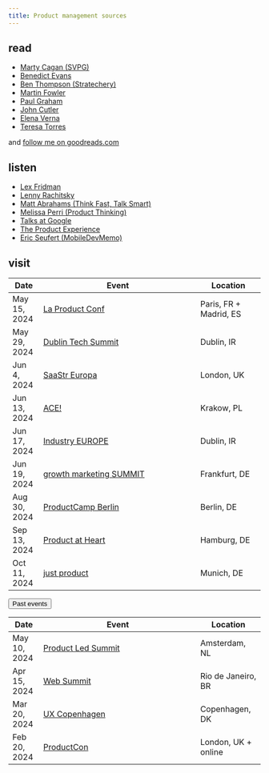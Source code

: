 ```yaml
---
title: Product management sources
---
```


## read

- [Marty Cagan (SVPG)](https://www.svpg.com/articles/)
- [Benedict Evans](https://www.ben-evans.com/benedictevans/)
- [Ben Thompson (Stratechery)](https://stratechery.com/)
- [Martin Fowler](https://martinfowler.com/)
- [Paul Graham](http://www.paulgraham.com/articles.html)
- [John Cutler](https://cutlefish.substack.com/)
- [Elena Verna](https://elenaverna.substack.com/)
- [Teresa Torres](https://www.producttalk.org/blog/)

and [follow me on goodreads.com](https://www.goodreads.com/friend/add_as_friend/70245794?return_url=%2Fmax_ostapenko)

## listen

- [Lex Fridman](https://lexfridman.com/podcast/)
- [Lenny Rachitsky](https://www.lennyspodcast.com/)
- [Matt Abrahams (Think Fast, Talk Smart)](https://www.gsb.stanford.edu/business-podcasts/think-fast-talk-smart-podcast)
- [Melissa Perri (Product Thinking)](https://produxlabs.com/product-thinking)
- [Talks at Google](https://www.youtube.com/TalksAtGoogle)
- [The Product Experience](https://www.mindtheproduct.com/the-product-experience/)
- [Eric Seufert (MobileDevMemo)](https://mobiledevmemo.com/)

## visit

| Date | Event | Location | Recordings |
|---------|--------------------------------------------|------------------|
| May 15, 2024 | [La Product Conf](https://www.laproductconf.com/) | Paris, FR + Madrid, ES |
| May 29, 2024 | [Dublin Tech Summit](https://dublintechsummit.tech/) | Dublin, IR |
| Jun 4, 2024 | [SaaStr Europa](https://www.saastreuropa2024.com/) | London, UK |
| Jun 13, 2024 | [ACE!](https://aceconf.com/) | Krakow, PL |
| Jun 17, 2024 | [Industry EUROPE](https://www.industryconference.com/europe) | Dublin, IR |
| Jun 19, 2024 | [growth marketing SUMMIT](https://www.growthmarketingsummit.com) | Frankfurt, DE |
| Aug 30, 2024 | [ProductCamp Berlin](https://www.productcampberlin.org/) | Berlin, DE |
| Sep 13, 2024 | [Product at Heart](https://productatheart.com/conference) | Hamburg, DE |
| Oct 11, 2024 | [just product](https://www.product-masterclass.com/en/just-product-2023) | Munich, DE |

```{=html}
<button class="btn btn-link" type="button" data-bs-toggle="collapse" data-bs-target="#collapseExample" aria-expanded="false" aria-controls="collapseExample">Past events</button>
<div class="collapse" id="collapseExample">
 <div class="card card-body">
```
| Date | Event | Location | Recordings |
|---------|--------------------------------------------|------------------|
| May 10, 2024 | [Product Led Summit](https://world.productledalliance.com/location/amsterdam/speakers) | Amsterdam, NL |
| Apr 15, 2024 | [Web Summit](https://rio.websummit.com/) | Rio de Janeiro, BR |
| Mar 20, 2024 | [UX Copenhagen](https://uxcopenhagen.com/) | Copenhagen, DK |
| Feb 20, 2024 | [ProductCon](https://productschool.com/productcon/london-2024) | London, UK + online |
